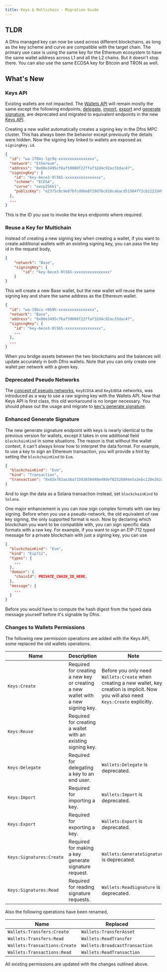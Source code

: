 ```yaml
---
title: Keys & Multichain - Migration Guide
---
```


## TLDR

A Dfns managed key can now be used across different blockchains, as long as the key scheme and curve are compatible with the target chain. The primary use case is using the same key for the Ethereum ecosystem to have the same wallet address across L1 and all the L2 chains. But it doesn't stop there. You can also use the same ECDSA key for Bitcoin and TRON as well.

## What's New

### Keys API

Existing wallets are not impacted. The [Wallets API](../api-docs/wallets) will remain mostly the same except the following endpoints, [delegate](../api-docs/keys/delegate-key), [import](../api-docs/keys/advanced-keys-apis/import-key), [export](../api-docs/keys/advanced-keys-apis/export-key) and [generate signature](../api-docs/keys/generate-signature), are deprecated and migrated to equivalent endpoints in the new [Keys API](../api-docs/keys).

Creating a new wallet automatically creates a signing key in the Dfns MPC cluster. This has always been the behavior except previously the details were hidden. Now the signing key linked to wallets are exposed as `signingKey.id`.

```json
{
  "id": "wa-1f04s-lqc9q-xxxxxxxxxxxxxxxx",
  "network": "Ethereum",
  "address": "0x00e3495cf6af59008f22ffaf32d4c92ac33dac47",
  "signingKey": {
    "id": "key-6ece3-9l565-xxxxxxxxxxxxxxxx",
    "scheme": "ECDSA",
    "curve": "secp256k1",
    "publicKey": "e2375c8c9e87bfcd0be8f29d76c818cabacd51584f72cb2222d49a13b036d84d3d"
  },
  ...
}
```

This is the ID you use to invoke the keys endpoints where required.

### Reuse a Key for Multichain

Instead of creating a new signing key when creating a wallet, if you want to create additional wallets with an existing signing key, you can pass the key id in the request body,

```json
{
    "network": "Base",
    "signingKey": {
        "id": "key-6ece3-9l565-xxxxxxxxxxxxxxxx"
    }
}
```

This will create a new Base wallet, but the new wallet will reuse the same signing key and share the same address as the Ethereum wallet.

```json
{
  "id": "wa-19bcu-r0b9h-xxxxxxxxxxxxxxxx",
  "network": "Base",
  "address": "0x00e3495cf6af59008f22ffaf32d4c92ac33dac47",
  "signingKey": {
    "id": "key-6ece3-9l565-xxxxxxxxxxxxxxxx",
    ...
  },
  ...
}
```

When you bridge assets between the two blockchains and the balances will update accurately in both Dfns wallets. Note that you can only create one wallet per network with a given key.

### Deprecated Pseudo Networks

The [concept of pseudo networks](/developers/guides/keys-and-multichain-migration-guide#deprecated-pseudo-networks), `KeyECDSA` and `KeyEdDSA` networks, was introduced as a way to use a raw signing key with the Wallets API. Now that Keys API is first class, this old workaround is no longer necessary. You should phase out the usage and migrate to [key's generate signature](../api-docs/keys/generate-signature).

### Enhanced Generate Signature

The new generate signature endpoint with keys is nearly identical to the previous version for wallets, except it takes in one additional field `blockchainKind` in some situations. The reason is that without the wallet context, it can't always know how to interpret the data format. For example, to use a key to sign an Ethereum transaction, you will provide a hint by setting the `blockchainKind` to `Evm`.

```json
{
  "blockchainKind": "Evm",
  "kind": "Transaction",
  "transaction": "0x02e783aa36a71503850d40e49def82520894e5a2ebc128e262ab1e3bd02bffbe16911adfbffb0180c0"
}
```

And to sign the data as a Solana transaction instead, set `blockchainKind` to `Solana`.

One major enhancement is you can now sign complex formats with raw key signing. Before when you use a pseudo-network, the old equivalent of raw key signing, the only supported format is `Hash`. Now by declaring which blockchain you want to be compatible with, you can sign specific data formats with a raw key. For example, if you want to sign an EIP-712 typed message for a private blockchain with just a signing key, you can use

```json
{
  "blockchainKind": "Evm",
  "kind": "Eip712",
  "types": {
    ...
  },
  "domain": {
    "chainId": PRIVATE_CHAIN_ID_HERE,
  },
  "message": {
    ...
  }
}
```

Before you would have to compute the hash digest from the typed data message yourself before it's signable by Dfns.

### Changes to Wallets Permissions

The following new permission operations are added with the Keys API, some replaced the old wallets operations.

| Name                     | Description                                                                      | Note                                                                                                                                         |
| ------------------------ | -------------------------------------------------------------------------------- | -------------------------------------------------------------------------------------------------------------------------------------------- |
| `Keys:Create`            | Required for creating a new key or creating a new wallet with a new signing key. | Before you only need `Wallets:Create` when creating a new wallet, key creation is implicit. Now you will also need `Keys:Create` explicitly. |
| `Keys:Reuse`             | Required for creating a wallet with an existing signing key.                     |                                                                                                                                              |
| `Keys:Delegate`          | Required for delegating a key to an end user.                                    | `Wallets:Delegate` is deprecated.                                                                                                            |
| `Keys:Import`            | Required for importing a key.                                                    | `Wallets:Import` is deprecated.                                                                                                              |
| `Keys:Export`            | Required for exporting a key.                                                    | `Wallets:Export` is deprecated.                                                                                                              |
| `Keys:Signatures:Create` | Required for making a key generate signature request.                            | `Wallets:GenerateSignature` is deprecated.                                                                                                   |
| `Keys:Signatures:Read`   | Required for reading signature requests.                                         | `Wallets:ReadSignature` is deprecated.                                                                                                       |

Also the following operations have been renamed,

| Name                          | Replaced                       |
| ----------------------------- | ------------------------------ |
| `Wallets:Transfers:Create`    | `Wallets:TransferAsset`        |
| `Wallets:Transfers:Read`      | `Wallets:ReadTransfer`         |
| `Wallets:Transactions:Create` | `Wallets:BroadcastTransaction` |
| `Wallets:Transactions:Read`   | `Wallets:ReadTransaction`      |

All existing permissions are updated with the changes outlined above.
